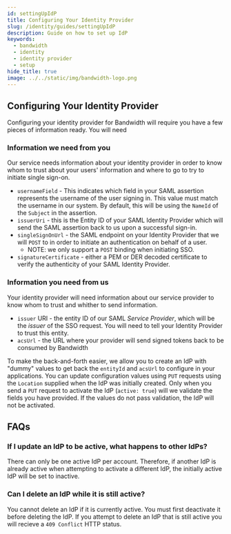 ```yaml
---
id: settingUpIdP
title: Configuring Your Identity Provider
slug: /identity/guides/settingUpIdP
description: Guide on how to set up IdP
keywords:
  - bandwidth
  - identity
  - identity provider
  - setup
hide_title: true
image: ../../static/img/bandwidth-logo.png
---
```

## Configuring Your Identity Provider

Configuring your identity provider for Bandwidth will require you have a few pieces of information ready. You will need

### Information we need from you

Our service needs information about your identity provider in order to know whom to trust about your users' information and where to go to try to initiate single sign-on.

- `usernameField` - This indicates which field in your SAML assertion represents the username of the user signing in. This value must match the username in our system.
By default, this will be using the `NameId` of the `Subject` in the assertion.
- `issuerUri` - this is the Entity ID of your SAML Identity Provider which will send the SAML assertion back to us upon a successful sign-in.
- `singleSignOnUrl` - the SAML endpoint on your Identity Provider that we will `POST` to in order to initiate an authentication on behalf of a user.
	- NOTE: we only support a `POST` binding when initiating SSO.
- `signatureCertificate` - either a PEM or DER decoded certificate to verify the authenticity of your SAML Identity Provider.

### Information you need from us

Your identity provider will need information about our service provider to know whom to trust and whither to send information.

<!-- > TODO: ONEID-1573 either or both of these may become constant. The customer will still need them from us but would not need to give us anything before we would be able to provide these.
They will still show up on the UI page -->

- `issuer` URI - the entity ID of our SAML _Service Provider_, which will be the _issuer_ of the SSO request. You will need to tell your Identity Provider to trust this entity.
- `acsUrl` - the URL where your provider will send signed tokens back to be consumed by Bandwidth

<!-- > TODO: ONEID-1573 we won't need any dummy values when we change things to be org-wide constants -->

To make the back-and-forth easier, we allow you to create an IdP with "dummy" values to get back the `entityId` and `acsUrl` to configure in your applications. You can update configuration values using `PUT` requests using the `Location` supplied when the IdP was initially created. Only when you send a `PUT` request to activate the IdP (`active: true`) will we validate the fields you have provided. If the values do not pass validation, the IdP will not be activated.

## FAQs
### If I update an IdP to be active, what happens to other IdPs?

<!-- TODO: this first sentence might not be true either. ONEID-1574 -->

There can only be one active IdP per account. Therefore, if another IdP is already active when attempting to activate a different IdP, the initially active IdP will be set to inactive.

### Can I delete an IdP while it is still active? 

You cannot delete an IdP if it is currently active. You must first deactivate it before deleting the IdP. If you attempt to delete an IdP that is still active  you will recieve a `409 Conflict` HTTP status.
